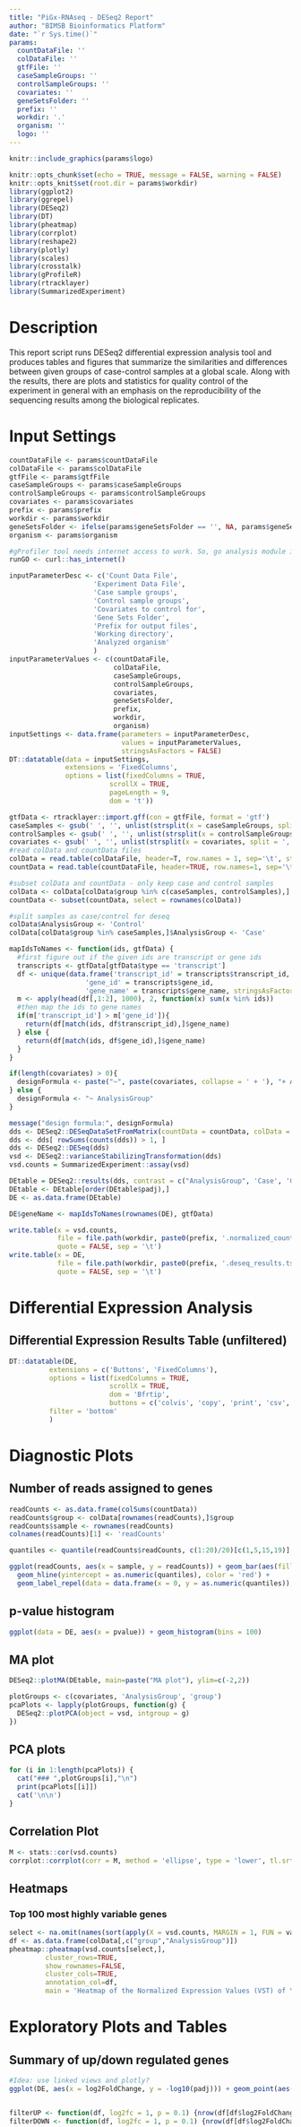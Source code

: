 ```yaml
---
title: "PiGx-RNAseq - DESeq2 Report"
author: "BIMSB Bioinformatics Platform"
date: "`r Sys.time()`"
params: 
  countDataFile: ''
  colDataFile: ''
  gtfFile: ''
  caseSampleGroups: ''
  controlSampleGroups: '' 
  covariates: ''
  geneSetsFolder: ''
  prefix: ''
  workdir: '.'
  organism: ''
  logo: ''
---
```


<style>
#logo
{
    position: relative;
}
#logo img {
    /*position: relative;*/
    top: 25px;
    /*right: 0px;*/
    left: 50px;
    position: fixed;
    width: 125px;
    }
body
{
    position: absolute;
    top: 150px;
}
</style>

<div id="logo" align="top">
```r
knitr::include_graphics(params$logo)
```
</div>


```r
knitr::opts_chunk$set(echo = TRUE, message = FALSE, warning = FALSE)
knitr::opts_knit$set(root.dir = params$workdir)
library(ggplot2)
library(ggrepel)
library(DESeq2)
library(DT)
library(pheatmap)
library(corrplot)
library(reshape2)
library(plotly)
library(scales)
library(crosstalk)
library(gProfileR)
library(rtracklayer)
library(SummarizedExperiment)
```

# Description

This report script runs DESeq2 differential expression analysis tool and produces tables and figures that summarize the similarities and differences
 between given groups of case-control samples at a global scale. Along with the results, there are plots and statistics for quality control of the experiment in general with an emphasis on the reproducibility of the sequencing results among the biological replicates.  

# Input Settings
```r

countDataFile <- params$countDataFile
colDataFile <- params$colDataFile
gtfFile <- params$gtfFile
caseSampleGroups <- params$caseSampleGroups
controlSampleGroups <- params$controlSampleGroups
covariates <- params$covariates
prefix <- params$prefix
workdir <- params$workdir
geneSetsFolder <- ifelse(params$geneSetsFolder == '', NA, params$geneSetsFolder) 
organism <- params$organism

#gProfiler tool needs internet access to work. So, go analysis module is conditional
runGO <- curl::has_internet() 

inputParameterDesc <- c('Count Data File',
                     'Experiment Data File',
                     'Case sample groups',
                     'Control sample groups', 
                     'Covariates to control for',
                     'Gene Sets Folder',
                     'Prefix for output files',
                     'Working directory',
                     'Analyzed organism'
                     )
inputParameterValues <- c(countDataFile,
                          colDataFile,
                          caseSampleGroups,
                          controlSampleGroups, 
                          covariates,
                          geneSetsFolder,
                          prefix,
                          workdir,
                          organism)
inputSettings <- data.frame(parameters = inputParameterDesc,
                            values = inputParameterValues,
                            stringsAsFactors = FALSE)
DT::datatable(data = inputSettings,
              extensions = 'FixedColumns',
              options = list(fixedColumns = TRUE,
                         scrollX = TRUE,
                         pageLength = 9,
                         dom = 't'))
```

```r
gtfData <- rtracklayer::import.gff(con = gtfFile, format = 'gtf')
caseSamples <- gsub(' ', '', unlist(strsplit(x = caseSampleGroups, split = ',')))
controlSamples <- gsub(' ', '', unlist(strsplit(x = controlSampleGroups, split = ',')))
covariates <- gsub(' ', '', unlist(strsplit(x = covariates, split = ',')))
#read colData and countData files
colData = read.table(colDataFile, header=T, row.names = 1, sep='\t', stringsAsFactors = T, check.names = FALSE)
countData = read.table(countDataFile, header=TRUE, row.names=1, sep='\t', stringsAsFactors = T, check.names = FALSE)

#subset colData and countData - only keep case and control samples
colData <- colData[colData$group %in% c(caseSamples, controlSamples),]
countData <- subset(countData, select = rownames(colData))

#split samples as case/control for deseq
colData$AnalysisGroup <- 'Control'
colData[colData$group %in% caseSamples,]$AnalysisGroup <- 'Case'
```

```r

mapIdsToNames <- function(ids, gtfData) {
  #first figure out if the given ids are transcript or gene ids
  transcripts <- gtfData[gtfData$type == 'transcript']
  df <- unique(data.frame('transcript_id' = transcripts$transcript_id, 
                   'gene_id' = transcripts$gene_id, 
                   'gene_name' = transcripts$gene_name, stringsAsFactors = FALSE))
  m <- apply(head(df[,1:2], 1000), 2, function(x) sum(x %in% ids))
  #then map the ids to gene names
  if(m['transcript_id'] > m['gene_id']){
    return(df[match(ids, df$transcript_id),]$gene_name)
  } else {
    return(df[match(ids, df$gene_id),]$gene_name)
  }
}

if(length(covariates) > 0){
  designFormula <- paste("~", paste(covariates, collapse = ' + '), "+ AnalysisGroup")
} else {
  designFormula <- "~ AnalysisGroup"
}

message("design formula:", designFormula)
dds <- DESeq2::DESeqDataSetFromMatrix(countData = countData, colData = colData, design = stats::as.formula(designFormula))
dds <- dds[ rowSums(counts(dds)) > 1, ]
dds <- DESeq2::DESeq(dds)
vsd <- DESeq2::varianceStabilizingTransformation(dds)
vsd.counts = SummarizedExperiment::assay(vsd)

DEtable = DESeq2::results(dds, contrast = c("AnalysisGroup", 'Case', 'Control'))
DEtable <- DEtable[order(DEtable$padj),]
DE <- as.data.frame(DEtable)

DE$geneName <- mapIdsToNames(rownames(DE), gtfData)

write.table(x = vsd.counts, 
            file = file.path(workdir, paste0(prefix, '.normalized_counts.tsv')), 
            quote = FALSE, sep = '\t')
write.table(x = DE, 
            file = file.path(workdir, paste0(prefix, '.deseq_results.tsv')), 
            quote = FALSE, sep = '\t')

```

# Differential Expression Analysis

## Differential Expression Results Table (unfiltered)
```r
DT::datatable(DE, 
          extensions = c('Buttons', 'FixedColumns'), 
          options = list(fixedColumns = TRUE, 
                         scrollX = TRUE,
                         dom = 'Bfrtip',
                         buttons = c('colvis', 'copy', 'print', 'csv','excel', 'pdf')),
          filter = 'bottom'
          )
```


# Diagnostic Plots 

## Number of reads assigned to genes 
```r
readCounts <- as.data.frame(colSums(countData))
readCounts$group <- colData[rownames(readCounts),]$group
readCounts$sample <- rownames(readCounts)
colnames(readCounts)[1] <- 'readCounts'

quantiles <- quantile(readCounts$readCounts, c(1:20)/20)[c(1,5,15,19)]

ggplot(readCounts, aes(x = sample, y = readCounts)) + geom_bar(aes(fill = group), stat = 'identity') + 
  geom_hline(yintercept = as.numeric(quantiles), color = 'red') +
  geom_label_repel(data = data.frame(x = 0, y = as.numeric(quantiles)), aes(x = x, y = y, label = names(quantiles))) + theme(legend.position = 'bottom') + scale_y_continuous(labels = scales::comma) +  coord_flip()
```

## p-value histogram
```r
ggplot(data = DE, aes(x = pvalue)) + geom_histogram(bins = 100)
```

## MA plot
```r
DESeq2::plotMA(DEtable, main=paste("MA plot"), ylim=c(-2,2))
```

```r
plotGroups <- c(covariates, 'AnalysisGroup', 'group')
pcaPlots <- lapply(plotGroups, function(g) {
  DESeq2::plotPCA(object = vsd, intgroup = g)
})
```

## PCA plots  {.tabset}
```r
for (i in 1:length(pcaPlots)) {
  cat("### ",plotGroups[i],"\n")
  print(pcaPlots[[i]])
  cat('\n\n')
}
```

## Correlation Plot
```r
M <- stats::cor(vsd.counts)
corrplot::corrplot(corr = M, method = 'ellipse', type = 'lower', tl.srt = 45)
```

## Heatmaps 

### Top 100 most highly variable genes 
```r
select <- na.omit(names(sort(apply(X = vsd.counts, MARGIN = 1, FUN = var),decreasing = T))[1:100])
df <- as.data.frame(colData[,c("group","AnalysisGroup")])
pheatmap::pheatmap(vsd.counts[select,], 
         cluster_rows=TRUE, 
         show_rownames=FALSE, 
         cluster_cols=TRUE, 
         annotation_col=df, 
         main = 'Heatmap of the Normalized Expression Values (VST) of \n Top 100 Genes with highest variance across samples')
```

# Exploratory Plots and Tables

## Summary of up/down regulated genes 
```r
#Idea: use linked views and plotly?
ggplot(DE, aes(x = log2FoldChange, y = -log10(padj))) + geom_point(aes(color = padj < 0.1))


filterUP <- function(df, log2fc = 1, p = 0.1) {nrow(df[df$log2FoldChange >= log2fc & df$padj <= p,])}
filterDOWN <- function(df, log2fc = 1, p = 0.1) {nrow(df[df$log2FoldChange < -log2fc & df$padj <= p,])}

pVals <- c(0.001, 0.01, 0.05, 0.1)
fcVals <- c(0:(max(DE$log2FoldChange)+1))

summary <- do.call(rbind, lapply(pVals, function(p) {
  do.call(rbind, lapply(fcVals, function(f){
    up <- filterUP(DE, f, p)
    down <- filterDOWN(DE, f, p)
    return(data.frame("log2FoldChange" = f, "padj" = p, 
                      "upRegulated" = up, "downRegulated" = down))
  }))
}))

mdata <- melt(summary, id.vars = c('log2FoldChange', 'padj'))

p <- ggplot(mdata, aes(x = log2FoldChange, y = value)) + geom_bar(aes(fill = variable), stat = 'identity', position = 'dodge') + facet_grid(~ padj) + theme(legend.position = 'bottom', legend.title = element_blank()) + labs(title = 'Number of differentially up/down regulated genes', subtitle = 'based on different p-value and log2foldChange cut-off values')

plotly::ggplotly(p)
```

## Interactive box plots of genes with significant differential expression (padj < 0.1 & abs(log2foldchange) > 1) 
```r
select <- rownames(DE[!is.na(DE$padj) & DE$padj < 0.1 & abs(DE$log2FoldChange) > 1,])
if(length(select) > 1) {
  expressionLevels <- reshape2::melt(vsd.counts[select,])
  colnames(expressionLevels) <- c('geneId', 'sampleName', 'expressionLevel')
  
  expressionLevels$group <- colData[expressionLevels$sampleName,]$group
  expressionLevels$AnalysisGroup <- colData[expressionLevels$sampleName,]$AnalysisGroup
  
  matchIds <- match(expressionLevels$geneId, rownames(DE))
  expressionLevels$padj <- DE[matchIds,]$padj
  expressionLevels$log2FoldChange <- DE[matchIds,]$log2FoldChange
  
  sd <- SharedData$new(expressionLevels, ~geneId)
  
  lineplot <- plot_ly(sd, x = ~sampleName, y = ~expressionLevel) %>%
    group_by(geneId) %>% 
    add_lines(text = ~geneId, hoverinfo = "text", color = ~AnalysisGroup)
  
  volcanoPlot <- plot_ly(sd, x = ~log2FoldChange, y = ~-log10(padj)) %>% 
      add_markers(text = ~geneId, hoverinfo = "text")
  
  subplot(
  plot_ly(sd, y = ~expressionLevel, color = ~AnalysisGroup) %>% 
      add_boxplot(),  
  volcanoPlot
  ) %>% highlight(on =  'plotly_click', off = 'plotly_doubleclick', selectize = TRUE)
} else {
  cat("Couldn't detect at least two genes satisfying the p-value and fold change thresholds\n")
}

```


```r
if(runGO == FALSE) {cat("Warning:Skipping GO analysis as there is no internet connection\n")}
```

```r
cat("# GO Term Enrichment Analysis\n")
```

```r
genesUp <- rownames(DE[!is.na(DE$padj) & DE$padj < 0.1 & DE$log2FoldChange > 1,]) # change this to 0.1 and +1
genesDown <- rownames(DE[!is.na(DE$padj) & DE$padj < 0.1 & DE$log2FoldChange < -1,]) #change this to 0.1 and -1
```

```r
cat("## GO Terms for Up-regulated Genes\n")
```

```r
goUp <- gProfileR::gprofiler(query = genesUp, 
                             organism = organism, 
                             hier_filtering = "moderate",
                             significant = TRUE)
DT::datatable(goUp, 
        extensions = c('Buttons', 'FixedColumns'), 
        options = list(fixedColumns = TRUE, 
                       scrollX = TRUE,
                       dom = 'Bfrtip',
                       buttons = c('colvis', 'copy', 'print', 'csv','excel', 'pdf'), 
                       columnDefs = list(
                         list(targets = c(0,1,7,8,11,13,14), visible = FALSE)
                       )
                       ),
        filter = 'bottom'
        )
```

```r
cat("## GO Terms for Down-regulated Genes\n")
```

```r
goDown <- gProfileR::gprofiler(query = genesDown, 
                               organism = organism, 
                               hier_filtering = "moderate", 
                               significant = TRUE)
DT::datatable(goDown, 
        extensions = c('Buttons', 'FixedColumns'), 
        options = list(fixedColumns = TRUE, 
                       scrollX = TRUE,
                       dom = 'Bfrtip',
                       buttons = c('colvis', 'copy', 'print', 'csv','excel', 'pdf'), 
                       columnDefs = list(
                         list(targets = c(0,1,7,8,11,13,14), visible = FALSE)
                       )
                       ),
        filter = 'bottom'
        )
```

# Session Information
```r
sessionInfo()
```


